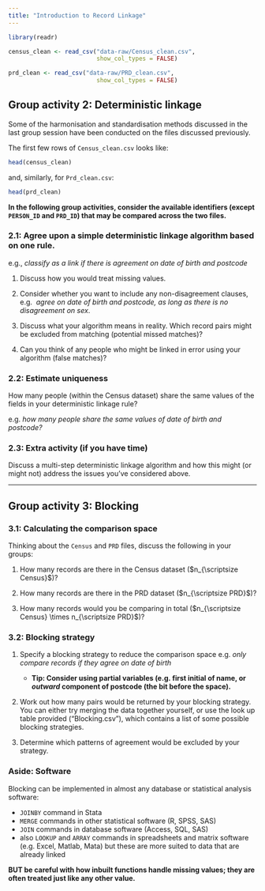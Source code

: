 ```yaml
---
title: "Introduction to Record Linkage"
---
```


```r

library(readr)

census_clean <- read_csv("data-raw/Census_clean.csv",
                         show_col_types = FALSE)

prd_clean <- read_csv("data-raw/PRD_clean.csv",
                         show_col_types = FALSE)

```

## Group activity 2: Deterministic linkage

Some of the harmonisation and standardisation methods discussed in the last 
group session have been conducted on the files discussed previously.

The first few rows of `Census_clean.csv` looks like:

```r

head(census_clean)

```

and, similarly, for `Prd_clean.csv`:

```r

head(prd_clean)

```

__In the following group activities, consider the available identifiers (except
`PERSON_ID` and `PRD_ID`) that may be compared across the two files.__

### 2.1: Agree upon a simple deterministic linkage algorithm based on one rule.

e.g., _classify as a link if there is agreement on date of birth and postcode_
	
1.  Discuss how you would treat missing values.

1.  Consider whether you want to include any non-disagreement clauses, e.g. 
_agree on date of birth and postcode, as long as there is no disagreement on 
sex_.

1.  Discuss what your algorithm means in reality. Which record pairs might be 
excluded from matching (potential missed matches)? 

1.  Can you think of any people who might be linked in error using your 
algorithm (false matches)?

### 2.2: Estimate uniqueness

How many people (within the Census dataset) share the 
same values of the fields in your deterministic linkage rule?

e.g. _how many people share the same values of date of birth and postcode?_

### 2.3: Extra activity (if you have time)

Discuss a multi-step deterministic linkage algorithm and how this might (or 
might not) address the issues you've considered above.

---

## Group activity 3: Blocking

### 3.1: Calculating the comparison space

Thinking about the `Census` and `PRD` files, discuss the following in your 
groups: 

1.  How many records are there in the Census dataset ($n_{\scriptsize Census}$)? 

1.  How many records are there in the PRD dataset ($n_{\scriptsize PRD}$)? 

1.  How many records would you be comparing in total 
($n_{\scriptsize Census} \times n_{\scriptsize PRD}$)? 

### 3.2: Blocking strategy

1.  Specify a blocking strategy to reduce the comparison space e.g. _only 
compare records if they agree on date of birth_
    *  __Tip: Consider using partial variables (e.g. first initial of name, or 
_outward_ component of postcode (the bit before the space).__

1.  Work out how many pairs would be returned by your blocking strategy. You 
can either try merging the data together yourself, or use the look up table 
provided (“Blocking.csv”), which contains a list of some possible blocking 
strategies.

1.  Determine which patterns of agreement would be excluded by your strategy. 

### Aside: Software

Blocking can be implemented in almost any database or statistical 
analysis software: 

*  `JOINBY` command in Stata
*  `MERGE` commands in other statistical software (R, SPSS, SAS)
*  `JOIN` commands in database software (Access, SQL, SAS)
*  also `LOOKUP` and `ARRAY` commands in spreadsheets and matrix software 
(e.g. Excel, Matlab, Mata) but these are more suited to data that are already 
linked

__BUT be careful with how inbuilt functions handle missing values; they are 
often treated just like any other value.__
